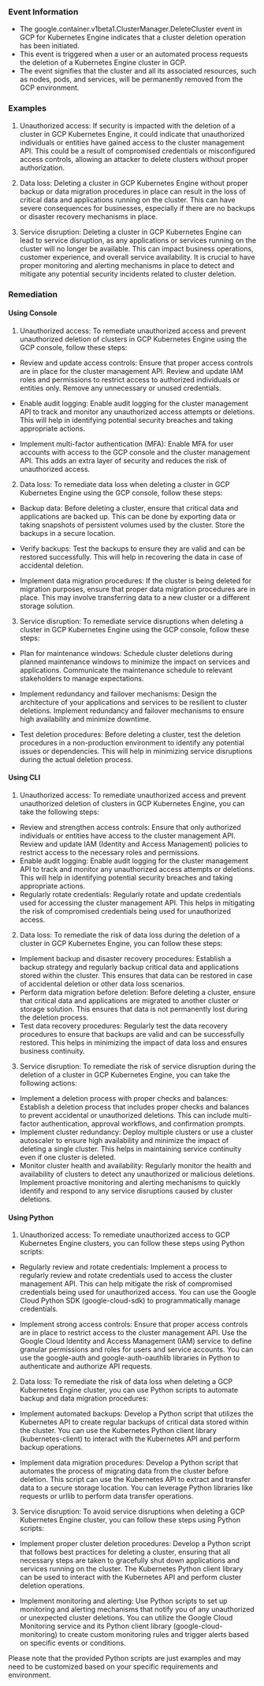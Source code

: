 
### Event Information

- The google.container.v1beta1.ClusterManager.DeleteCluster event in GCP for Kubernetes Engine indicates that a cluster deletion operation has been initiated.
- This event is triggered when a user or an automated process requests the deletion of a Kubernetes Engine cluster in GCP.
- The event signifies that the cluster and all its associated resources, such as nodes, pods, and services, will be permanently removed from the GCP environment.


### Examples

1. Unauthorized access: If security is impacted with the deletion of a cluster in GCP Kubernetes Engine, it could indicate that unauthorized individuals or entities have gained access to the cluster management API. This could be a result of compromised credentials or misconfigured access controls, allowing an attacker to delete clusters without proper authorization.

2. Data loss: Deleting a cluster in GCP Kubernetes Engine without proper backup or data migration procedures in place can result in the loss of critical data and applications running on the cluster. This can have severe consequences for businesses, especially if there are no backups or disaster recovery mechanisms in place.

3. Service disruption: Deleting a cluster in GCP Kubernetes Engine can lead to service disruption, as any applications or services running on the cluster will no longer be available. This can impact business operations, customer experience, and overall service availability. It is crucial to have proper monitoring and alerting mechanisms in place to detect and mitigate any potential security incidents related to cluster deletion.

### Remediation

#### Using Console

1. Unauthorized access: To remediate unauthorized access and prevent unauthorized deletion of clusters in GCP Kubernetes Engine using the GCP console, follow these steps:

- Review and update access controls: Ensure that proper access controls are in place for the cluster management API. Review and update IAM roles and permissions to restrict access to authorized individuals or entities only. Remove any unnecessary or unused credentials.

- Enable audit logging: Enable audit logging for the cluster management API to track and monitor any unauthorized access attempts or deletions. This will help in identifying potential security breaches and taking appropriate actions.

- Implement multi-factor authentication (MFA): Enable MFA for user accounts with access to the GCP console and the cluster management API. This adds an extra layer of security and reduces the risk of unauthorized access.

2. Data loss: To remediate data loss when deleting a cluster in GCP Kubernetes Engine using the GCP console, follow these steps:

- Backup data: Before deleting a cluster, ensure that critical data and applications are backed up. This can be done by exporting data or taking snapshots of persistent volumes used by the cluster. Store the backups in a secure location.

- Verify backups: Test the backups to ensure they are valid and can be restored successfully. This will help in recovering the data in case of accidental deletion.

- Implement data migration procedures: If the cluster is being deleted for migration purposes, ensure that proper data migration procedures are in place. This may involve transferring data to a new cluster or a different storage solution.

3. Service disruption: To remediate service disruptions when deleting a cluster in GCP Kubernetes Engine using the GCP console, follow these steps:

- Plan for maintenance windows: Schedule cluster deletions during planned maintenance windows to minimize the impact on services and applications. Communicate the maintenance schedule to relevant stakeholders to manage expectations.

- Implement redundancy and failover mechanisms: Design the architecture of your applications and services to be resilient to cluster deletions. Implement redundancy and failover mechanisms to ensure high availability and minimize downtime.

- Test deletion procedures: Before deleting a cluster, test the deletion procedures in a non-production environment to identify any potential issues or dependencies. This will help in minimizing service disruptions during the actual deletion process.

#### Using CLI

1. Unauthorized access: To remediate unauthorized access and prevent unauthorized deletion of clusters in GCP Kubernetes Engine, you can take the following steps:

- Review and strengthen access controls: Ensure that only authorized individuals or entities have access to the cluster management API. Review and update IAM (Identity and Access Management) policies to restrict access to the necessary roles and permissions.
- Enable audit logging: Enable audit logging for the cluster management API to track and monitor any unauthorized access attempts or deletions. This will help in identifying potential security breaches and taking appropriate actions.
- Regularly rotate credentials: Regularly rotate and update credentials used for accessing the cluster management API. This helps in mitigating the risk of compromised credentials being used for unauthorized access.

2. Data loss: To remediate the risk of data loss during the deletion of a cluster in GCP Kubernetes Engine, you can follow these steps:

- Implement backup and disaster recovery procedures: Establish a backup strategy and regularly backup critical data and applications stored within the cluster. This ensures that data can be restored in case of accidental deletion or other data loss scenarios.
- Perform data migration before deletion: Before deleting a cluster, ensure that critical data and applications are migrated to another cluster or storage solution. This ensures that data is not permanently lost during the deletion process.
- Test data recovery procedures: Regularly test the data recovery procedures to ensure that backups are valid and can be successfully restored. This helps in minimizing the impact of data loss and ensures business continuity.

3. Service disruption: To remediate the risk of service disruption during the deletion of a cluster in GCP Kubernetes Engine, you can take the following actions:

- Implement a deletion process with proper checks and balances: Establish a deletion process that includes proper checks and balances to prevent accidental or unauthorized deletions. This can include multi-factor authentication, approval workflows, and confirmation prompts.
- Implement cluster redundancy: Deploy multiple clusters or use a cluster autoscaler to ensure high availability and minimize the impact of deleting a single cluster. This helps in maintaining service continuity even if one cluster is deleted.
- Monitor cluster health and availability: Regularly monitor the health and availability of clusters to detect any unauthorized or malicious deletions. Implement proactive monitoring and alerting mechanisms to quickly identify and respond to any service disruptions caused by cluster deletions.

#### Using Python

1. Unauthorized access: To remediate unauthorized access to GCP Kubernetes Engine clusters, you can follow these steps using Python scripts:

- Regularly review and rotate credentials: Implement a process to regularly review and rotate credentials used to access the cluster management API. This can help mitigate the risk of compromised credentials being used for unauthorized access. You can use the Google Cloud Python SDK (google-cloud-sdk) to programmatically manage credentials.

- Implement strong access controls: Ensure that proper access controls are in place to restrict access to the cluster management API. Use the Google Cloud Identity and Access Management (IAM) service to define granular permissions and roles for users and service accounts. You can use the google-auth and google-auth-oauthlib libraries in Python to authenticate and authorize API requests.

2. Data loss: To remediate the risk of data loss when deleting a GCP Kubernetes Engine cluster, you can use Python scripts to automate backup and data migration procedures:

- Implement automated backups: Develop a Python script that utilizes the Kubernetes API to create regular backups of critical data stored within the cluster. You can use the Kubernetes Python client library (kubernetes-client) to interact with the Kubernetes API and perform backup operations.

- Implement data migration procedures: Develop a Python script that automates the process of migrating data from the cluster before deletion. This script can use the Kubernetes API to extract and transfer data to a secure storage location. You can leverage Python libraries like requests or urllib to perform data transfer operations.

3. Service disruption: To avoid service disruptions when deleting a GCP Kubernetes Engine cluster, you can follow these steps using Python scripts:

- Implement proper cluster deletion procedures: Develop a Python script that follows best practices for deleting a cluster, ensuring that all necessary steps are taken to gracefully shut down applications and services running on the cluster. The Kubernetes Python client library can be used to interact with the Kubernetes API and perform cluster deletion operations.

- Implement monitoring and alerting: Use Python scripts to set up monitoring and alerting mechanisms that notify you of any unauthorized or unexpected cluster deletions. You can utilize the Google Cloud Monitoring service and its Python client library (google-cloud-monitoring) to create custom monitoring rules and trigger alerts based on specific events or conditions.

Please note that the provided Python scripts are just examples and may need to be customized based on your specific requirements and environment.

